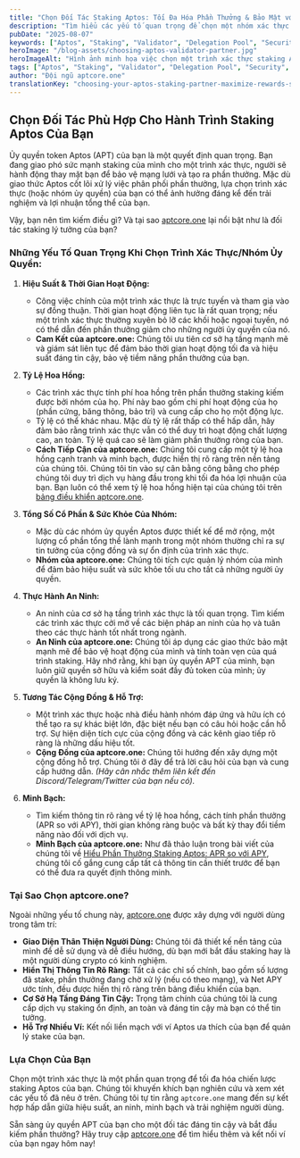 ```yaml
---
title: "Chọn Đối Tác Staking Aptos: Tối Đa Hóa Phần Thưởng & Bảo Mật với aptcore.one"
description: "Tìm hiểu các yếu tố quan trọng để chọn một nhóm xác thực Aptos (APT) đáng tin cậy nhằm tối đa hóa phần thưởng staking và đảm bảo an toàn. Khám phá lý do tại sao aptcore.one là lựa chọn đáng tin cậy."
pubDate: "2025-08-07"
keywords: ["Aptos", "Staking", "Validator", "Delegation Pool", "Security", "Crypto Rewards", "aptcore.one"]
heroImage: "/blog-assets/choosing-aptos-validator-partner.jpg"
heroImageAlt: "Hình ảnh minh họa việc chọn một trình xác thực staking Aptos an toàn và có lợi với aptcore.one"
tags: ["Aptos", "Staking", "Validator", "Delegation Pool", "Security", "Crypto Rewards", "aptcore.one"]
author: "Đội ngũ aptcore.one"
translationKey: "choosing-your-aptos-staking-partner-maximize-rewards-security-with-aptcoreone"
---
```


## Chọn Đối Tác Phù Hợp Cho Hành Trình Staking Aptos Của Bạn

Ủy quyền token Aptos (APT) của bạn là một quyết định quan trọng. Bạn đang giao phó sức mạnh staking của mình cho một trình xác thực, người sẽ hành động thay mặt bạn để bảo vệ mạng lưới và tạo ra phần thưởng. Mặc dù giao thức Aptos cốt lõi xử lý việc phân phối phần thưởng, lựa chọn trình xác thực (hoặc nhóm ủy quyền) của bạn có thể ảnh hưởng đáng kể đến trải nghiệm và lợi nhuận tổng thể của bạn.

Vậy, bạn nên tìm kiếm điều gì? Và tại sao [aptcore.one](https://aptcore.one) lại nổi bật như là đối tác staking lý tưởng của bạn?

### Những Yếu Tố Quan Trọng Khi Chọn Trình Xác Thực/Nhóm Ủy Quyền:

1. **Hiệu Suất & Thời Gian Hoạt Động:**
   * Công việc chính của một trình xác thực là trực tuyến và tham gia vào sự đồng thuận. Thời gian hoạt động liên tục là rất quan trọng; nếu một trình xác thực thường xuyên bỏ lỡ các khối hoặc ngoại tuyến, nó có thể dẫn đến phần thưởng giảm cho những người ủy quyền của nó.
   * **Cam Kết của aptcore.one:** Chúng tôi ưu tiên cơ sở hạ tầng mạnh mẽ và giám sát liên tục để đảm bảo thời gian hoạt động tối đa và hiệu suất đáng tin cậy, bảo vệ tiềm năng phần thưởng của bạn.

2. **Tỷ Lệ Hoa Hồng:**
   * Các trình xác thực tính phí hoa hồng trên phần thưởng staking kiếm được bởi nhóm của họ. Phí này bao gồm chi phí hoạt động của họ (phần cứng, băng thông, bảo trì) và cung cấp cho họ một động lực.
   * Tỷ lệ có thể khác nhau. Mặc dù tỷ lệ rất thấp có thể hấp dẫn, hãy đảm bảo rằng trình xác thực vẫn có thể duy trì hoạt động chất lượng cao, an toàn. Tỷ lệ quá cao sẽ làm giảm phần thưởng ròng của bạn.
   * **Cách Tiếp Cận của aptcore.one:** Chúng tôi cung cấp một tỷ lệ hoa hồng cạnh tranh và minh bạch, được hiển thị rõ ràng trên nền tảng của chúng tôi. Chúng tôi tin vào sự cân bằng công bằng cho phép chúng tôi duy trì dịch vụ hàng đầu trong khi tối đa hóa lợi nhuận của bạn. Bạn luôn có thể xem tỷ lệ hoa hồng hiện tại của chúng tôi trên [bảng điều khiển aptcore.one](https://aptcore.one).

3. **Tổng Số Cổ Phần & Sức Khỏe Của Nhóm:**
   * Mặc dù các nhóm ủy quyền Aptos được thiết kế để mở rộng, một lượng cổ phần tổng thể lành mạnh trong một nhóm thường chỉ ra sự tin tưởng của cộng đồng và sự ổn định của trình xác thực.
   * **Nhóm của aptcore.one:** Chúng tôi tích cực quản lý nhóm của mình để đảm bảo hiệu suất và sức khỏe tối ưu cho tất cả những người ủy quyền.

4. **Thực Hành An Ninh:**
   * An ninh của cơ sở hạ tầng trình xác thực là tối quan trọng. Tìm kiếm các trình xác thực cởi mở về các biện pháp an ninh của họ và tuân theo các thực hành tốt nhất trong ngành.
   * **An Ninh của aptcore.one:** Chúng tôi áp dụng các giao thức bảo mật mạnh mẽ để bảo vệ hoạt động của mình và tính toàn vẹn của quá trình staking. Hãy nhớ rằng, khi bạn ủy quyền APT của mình, bạn luôn giữ quyền sở hữu và kiểm soát đầy đủ token của mình; ủy quyền là không lưu ký.

5. **Tương Tác Cộng Đồng & Hỗ Trợ:**
   * Một trình xác thực hoặc nhà điều hành nhóm đáp ứng và hữu ích có thể tạo ra sự khác biệt lớn, đặc biệt nếu bạn có câu hỏi hoặc cần hỗ trợ. Sự hiện diện tích cực của cộng đồng và các kênh giao tiếp rõ ràng là những dấu hiệu tốt.
   * **Cộng Đồng của aptcore.one:** Chúng tôi hướng đến xây dựng một cộng đồng hỗ trợ. Chúng tôi ở đây để trả lời câu hỏi của bạn và cung cấp hướng dẫn. *(Hãy cân nhắc thêm liên kết đến Discord/Telegram/Twitter của bạn nếu có).*

6. **Minh Bạch:**
   * Tìm kiếm thông tin rõ ràng về tỷ lệ hoa hồng, cách tính phần thưởng (APR so với APY), thời gian không ràng buộc và bất kỳ thay đổi tiềm năng nào đối với dịch vụ.
   * **Minh Bạch của aptcore.one:** Như đã thảo luận trong bài viết của chúng tôi về [Hiểu Phần Thưởng Staking Aptos: APR so với APY](/blog/vi/phan-thuong-staking-aptos-giai-thich-apr-va-apy-va-cach-aptcore-one-hien-thi-chung), chúng tôi cố gắng cung cấp tất cả thông tin cần thiết trước để bạn có thể đưa ra quyết định thông minh.

### Tại Sao Chọn aptcore.one?

Ngoài những yếu tố chung này, [aptcore.one](https://aptcore.one) được xây dựng với người dùng trong tâm trí:

* **Giao Diện Thân Thiện Người Dùng:** Chúng tôi đã thiết kế nền tảng của mình để dễ sử dụng và dễ điều hướng, dù bạn mới bắt đầu staking hay là một người dùng crypto có kinh nghiệm.
* **Hiển Thị Thông Tin Rõ Ràng:** Tất cả các chỉ số chính, bao gồm số lượng đã stake, phần thưởng đang chờ xử lý (nếu có theo mạng), và Net APY ước tính, đều được hiển thị rõ ràng trên bảng điều khiển của bạn.
* **Cơ Sở Hạ Tầng Đáng Tin Cậy:** Trọng tâm chính của chúng tôi là cung cấp dịch vụ staking ổn định, an toàn và đáng tin cậy mà bạn có thể tin tưởng.
* **Hỗ Trợ Nhiều Ví:** Kết nối liền mạch với ví Aptos ưa thích của bạn để quản lý stake của bạn.

### Lựa Chọn Của Bạn

Chọn một trình xác thực là một phần quan trọng để tối đa hóa chiến lược staking Aptos của bạn. Chúng tôi khuyến khích bạn nghiên cứu và xem xét các yếu tố đã nêu ở trên. Chúng tôi tự tin rằng `aptcore.one` mang đến sự kết hợp hấp dẫn giữa hiệu suất, an ninh, minh bạch và trải nghiệm người dùng.

Sẵn sàng ủy quyền APT của bạn cho một đối tác đáng tin cậy và bắt đầu kiếm phần thưởng? Hãy truy cập [aptcore.one](https://aptcore.one) để tìm hiểu thêm và kết nối ví của bạn ngay hôm nay!